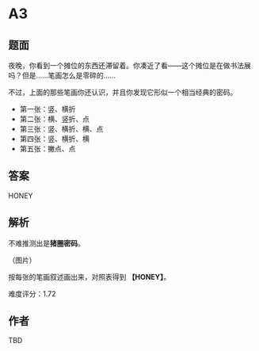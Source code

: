 # A3

## 题面

夜晚，你看到一个摊位的东西还滞留着。你凑近了看——这个摊位是在做书法展吗？但是……笔画怎么是零碎的……

不过，上面的那些笔画你还认识，并且你发现它形似一个相当经典的密码。

- 第一张：竖、横折
- 第二张：横、竖折、点
- 第三张：竖、横折、横、点
- 第四张：竖、横折、横
- 第五张：撇点、点

## 答案

HONEY

## 解析

不难推测出是**猪圈密码**。

（图片）

按每张的笔画叙述画出来，对照表得到 **【HONEY】**。

难度评分：1.72

## 作者

TBD
